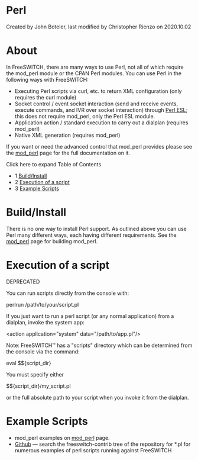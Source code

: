 
# Perl 

 Created by  John Boteler, last modified by  Christopher Rienzo on 2020.10.02

# About

In FreeSWITCH, there are many ways to use Perl, not all of which require the mod\_perl module or the CPAN Perl modules. You can use Perl in the following ways with FreeSWITCH:

* Executing Perl scripts via curl, etc. to return XML configuration (only requires the curl module)
* Socket control / event socket interaction (send and receive events, execute commands, and IVR over socket interaction) through [Perl ESL](./index.mdx#about); this does not require mod\_perl, only the Perl ESL module.
* Application action / standard execution to carry out a dialplan (requires mod\_perl)
* Native XML generation (requires mod\_perl)

If you want or need the advanced control that mod\_perl provides please see the [mod\_perl](../../Modules/mod_perl_1048930.mdx#about) page for the full documentation on it.

  
Click here to expand Table of Contents

* 1 [Build/Install](#buildinstall)
* 2 [Execution of a script](#execution-of-a-script)
* 3 [Example Scripts](#example-scripts)

  
# Build/Install

There is no one way to install Perl support. As outlined above you can use Perl many different ways, each having different requirements. See the [mod\_perl](../../Modules/mod_perl_1048930.mdx#about) page for building mod\_perl.

# Execution of a script

DEPRECATED

You can run scripts directly from the console with:

perlrun /path/to/your/script.pl

If you just want to run a perl script (or any normal application) from a dialplan, invoke the system app:

&lt;action application="system" data="/path/to/app.pl"/>

Note: FreeSWITCH™ has a "scripts" directory which can be determined from the console via the command:

eval $${script_dir}

You must specify either 

$${script_dir}/my_script.pl

or the full absolute path to your script when you invoke it from the dialplan.  

# Example Scripts

* mod\_perl examples on [mod\_perl](../../Modules/mod_perl_1048930.mdx#about) page.
* [Github](https://github.com/freeswitch/freeswitch-contrib) — search the freeswitch-contrib tree of the repository for \*.pl for numerous examples of perl scripts running against FreeSWITCH
  
  

